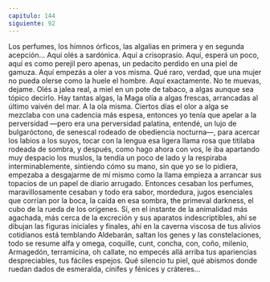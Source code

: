 ```yaml
---
capitulo: 144
siguiente: 92
---
```


Los perfumes, los himnos órficos, las algalias en primera y en segunda
acepción... Aquí olés a sardónica. Aquí a crisoprasio. Aquí, esperá un poco, aquí
es como perejil pero apenas, un pedacito perdido en una piel de gamuza. Aquí
empezás a oler a vos misma. Qué raro, verdad, que una mujer no pueda olerse
como la huele el hombre. Aquí exactamente. No te muevas, dejame. Olés a jalea
real, a miel en un pote de tabaco, a algas aunque sea tópico decirlo. Hay tantas
algas, la Maga olía a algas frescas, arrancadas al último vaivén del mar. A la ola
misma. Ciertos días el olor a alga se mezclaba con una cadencia más espesa,
entonces yo tenía que apelar a la perversidad —pero era una perversidad
palatina, entendé, un lujo de bulgaróctono, de senescal rodeado de obediencia
nocturna—, para acercar los labios a los suyos, tocar con la lengua esa ligera
llama rosa que titilaba rodeada de sombra, y después, como hago ahora con vos,
le iba apartando muy despacio los muslos, la tendía un poco de lado y la
respiraba interminablemente, sintiendo cómo su mano, sin que yo se lo pidiera,
empezaba a desgajarme de mí mismo como la llama empieza a arrancar sus
topacios de un papel de diario arrugado. Entonces cesaban los perfumes,
maravillosamente cesaban y todo era sabor, mordedura, jugos esenciales que
corrían por la boca, la caída en esa sombra, the primeval darkness, el cubo de la
rueda de los orígenes. Sí, en el instante de la animalidad más agachada, más
cerca de la excreción y sus aparatos indescriptibles, ahí se dibujan las figuras
iniciales y finales, ahí en la caverna viscosa de tus alivios cotidianos está
temblando Aldebarán, saltan los genes y las constelaciones, todo se resume alfa y
omega, coquille, cunt, concha, con, coño, milenio, Armagedón, terramicina, oh
callate, no empecés allá arriba tus apariencias despreciables, tus fáciles espejos.
Qué silencio tu piel, qué abismos donde ruedan dados de esmeralda, cínifes y
fénices y cráteres...
